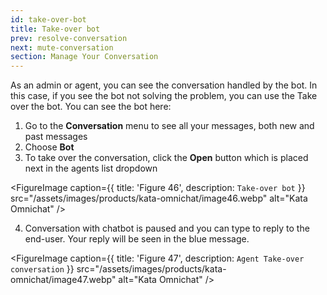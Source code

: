 ```yaml
---
id: take-over-bot
title: Take-over bot
prev: resolve-conversation
next: mute-conversation
section: Manage Your Conversation
---
```


As an admin or agent, you can see the conversation handled by the bot. In this case, if you see the bot not solving the problem, you can use the Take over the bot. You can see the bot here:

1. Go to the **Conversation** menu to see all your messages, both new and past messages
2. Choose **Bot**
3. To take over the conversation, click the **Open** button which is placed next in the agents list dropdown

<FigureImage
  caption={{ title: 'Figure 46', description: `Take-over bot` }}
  src="/assets/images/products/kata-omnichat/image46.webp"
  alt="Kata Omnichat"
/>

4. Conversation with chatbot is paused and you can type to reply to the end-user. Your reply will be seen in the blue message.

<FigureImage
  caption={{ title: 'Figure 47', description: `Agent Take-over conversation` }}
  src="/assets/images/products/kata-omnichat/image47.webp"
  alt="Kata Omnichat"
/>
